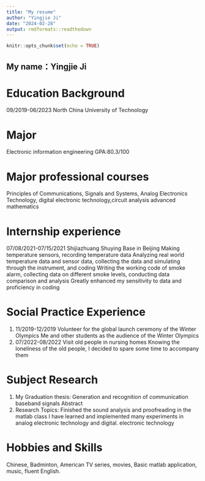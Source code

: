 ```yaml
---
title: "My resume"
author: "Yingjie Ji"
date: "2024-02-28"
output: rmdformats::readthedown
---
```


```r
knitr::opts_chunk$set(echo = TRUE)
```

## My name：Yingjie Ji

# Education Background
09/2019-06/2023 North China University of Technology

# Major 
Electronic information engineering GPA:80.3/100

# Major professional courses
Principles of Communications, Signals and Systems, Analog Electronics Technology, digital electronic technology,circuit analysis advanced mathematics

# Internship experience
07/08/2021-07/15/2021 Shijiazhuang Shuying Base in Beijing
Making temperature sensors, recording temperature data
Analyzing real world temperature data and sensor data, collecting the data and simulating through the 
instrument, and coding
Writing the working code of smoke alarm, collecting data on different smoke levels, conducting data 
comparison and analysis
Greatly enhanced my sensitivity to data and proficiency in coding

# Social Practice Experience
1. 11/2019-12/2019 Volunteer for the global launch ceremony of the Winter Olympics
Me and other students as the audience of the Winter Olympics
2. 07/2022-08/2022 Visit old people in nursing homes
Knowing the loneliness of the old people, I decided to spare some time to accompany them 

# Subject Research
1. My Graduation thesis: Generation and recognition of communication baseband signals
Abstract 
2. Research Topics: Finished the sound analysis and proofreading in the matlab class
I have learned and implemented many experiments in analog electronic technology and digital. 
electronic technology

# Hobbies and Skills
Chinese, Badminton, American TV series, movies, Basic matlab application, music, fluent English.
